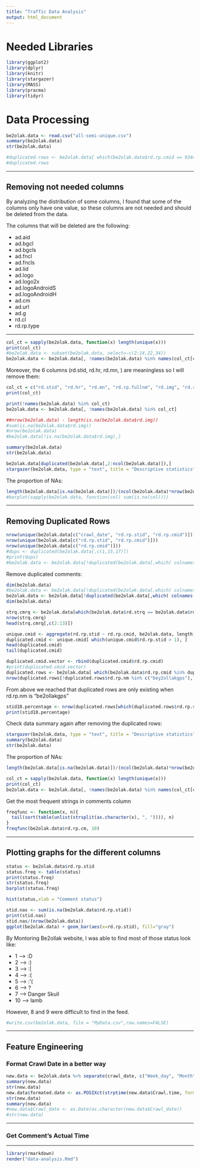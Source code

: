 ```yaml
---
title: "Traffic Data Analysis"
output: html_document
---
```


# Needed Libraries

```r
library(ggplot2)
library(dplyr)
library(knitr)
library(stargazer)
library(MASS)
library(pracma)
library(tidyr)
```

# Data Processing

```r
be2olak.data <- read.csv("all-semi-unique.csv")
summary(be2olak.data)
str(be2olak.data)
```

```r
#duplicated.rows <- be2olak.data[ which(be2olak.data$rd.rp.cmid == 9344516), ]
#duplicated.rows
```

***

## Removing not needed columns

By analyzing the distribution of some columns, I found that some of the columns only have one value, so these columns are not needed and should be deleted from the data.


The columns that will be deleted are the following:

* ad.aid
* ad.bgcl
* ad.bgcls
* ad.fncl
* ad.fncls
* ad.lid
* ad.logo
* ad.logo2x
* ad.logoAndroidS
* ad.logoAndroidH
* ad.cm
* ad.url
* ad.g
* rd.cl
* rd.rp.type

***

```r
col_ct = sapply(be2olak.data, function(x) length(unique(x)))
print(col_ct)
#be2olak.data <- subset(be2olak.data, select=-c(2:14,22,34))
be2olak.data <- be2olak.data[, !names(be2olak.data) %in% names(col_ct[col_ct==1])]
```

Moreover, the 6 columns (rd.stid, rd.hr, rd.mn, ) are meaningless so I will remove them:

```r
col_ct = c("rd.stid", "rd.hr", "rd.mn", "rd.rp.fullnm", "rd.img", "rd.rp.img")
print(col_ct)
```

```r
print(!names(be2olak.data) %in% col_ct)
be2olak.data <- be2olak.data[, !names(be2olak.data) %in% col_ct]
```

```r
##nrow(be2olak.data) - length(is.na(be2olak.data$rd.img))
#sum(is.na(be2olak.data$rd.img))
#nrow(be2olak.data)
#be2olak.data[!is.na(be2olak.data$rd.img),]
```

```r
summary(be2olak.data)
str(be2olak.data)
```

```r
be2olak.data[duplicated(be2olak.data[,2:ncol(be2olak.data)]),]
stargazer(be2olak.data, type = "text", title = "Descriptive statistics")
```

The proportion of NAs:

```r
length(be2olak.data[is.na(be2olak.data)])/(ncol(be2olak.data)*nrow(be2olak.data)) 
#barplot(sapply(be2olak.data, function(col) sum(is.na(col))))
```

***

## Removing Duplicated Rows


```r
nrow(unique(be2olak.data[c("crawl_date", "rd.rp.stid", "rd.rp.cmid")]))
nrow(unique(be2olak.data[c("rd.rp.stid", "rd.rp.cmid")]))
nrow(unique(be2olak.data[c("rd.rp.cmid")]))
#dups <- duplicated(be2olak.data[,c(1,15,17)])
#print(dups)
#be2olak.data <- be2olak.data[!duplicated(be2olak.data[,which( colnames(be2olak.data)=="rd.rp.cmid" )]),]
```

Remove duplicated comments:
```r
dim(be2olak.data)
#be2olak.data <- be2olak.data[!duplicated(be2olak.data[,which( colnames(be2olak.data)=="rd.rp.cmid" )]),]
be2olak.data <- be2olak.data[!duplicated(be2olak.data[,which( colnames(be2olak.data) %in% c("rd.rp.cmid", "rd.rp.stid") )]),]
dim(be2olak.data)
```


```r
strq.cmrq <- be2olak.data[which(be2olak.data$rd.strq == be2olak.data$rd.cmrq),]
nrow(strq.cmrq)
head(strq.cmrq[,c(2:13)])
```

```r
unique.cmid <- aggregate(rd.rp.stid ~ rd.rp.cmid, be2olak.data, length)
duplicated.cmid <- unique.cmid[ which(unique.cmid$rd.rp.stid > 1), ]
head(duplicated.cmid)
tail(duplicated.cmid)
```


```r
duplicated.cmid.vector <- rbind(duplicated.cmid$rd.rp.cmid)
#print(duplicated.cmid.vector)
duplicated.rows <- be2olak.data[ which(be2olak.data$rd.rp.cmid %in% duplicated.cmid.vector), ]
nrow(duplicated.rows[!duplicated.rows$rd.rp.nm %in% c("bey2ollakgps"),])
```

From above we reached that duplicated rows are only existing when rd.rp.nm is "be2ollakgps"


```r
stid10.percentage <- nrow(duplicated.rows[which(duplicated.rows$rd.rp.stid == 10),]) * 100.0/ nrow(duplicated.rows)
print(stid10.percentage)
```

Check data summary again after removing the duplicated rows:
```r
stargazer(be2olak.data, type = "text", title = "Descriptive statistics")
summary(be2olak.data)
str(be2olak.data)
```


The proportion of NAs:

```r
length(be2olak.data[is.na(be2olak.data)])/(ncol(be2olak.data)*nrow(be2olak.data)) 
```

```r
col_ct = sapply(be2olak.data, function(x) length(unique(x)))
print(col_ct)
be2olak.data <- be2olak.data[, !names(be2olak.data) %in% names(col_ct[col_ct==1])]
```

Get the most frequent strings in comments column

```r
freqfunc <- function(x, n){
  tail(sort(table(unlist(strsplit(as.character(x), ", ")))), n)
}
freqfunc(be2olak.data$rd.rp.cm, 10)
```

***

## Plotting graphs for the different columns

```r
status <- be2olak.data$rd.rp.stid
status.freq <- table(status)
print(status.freq)
str(status.freq)
barplot(status.freq)
```

```r
hist(status,xlab = "Comment status")
```

```r
stid.nas <- sum(is.na(be2olak.data$rd.rp.stid))
print(stid.nas)
stid.nas/(nrow(be2olak.data)) 
ggplot(be2olak.data) + geom_bar(aes(x=rd.rp.stid), fill="gray")
```

By Montoring Be2ollak website, I was able to find most of those status look like:

* 1 --> :D
* 2 --> :)
* 3 --> :|
* 4 --> :(
* 5 --> :'(
* 6 --> ?
* 7 --> Danger Skull
* 10 --> lamb

However, 8 and 9 were difficult to find in the feed.


```r
#write.csv(be2olak.data, file = "MyData.csv",row.names=FALSE)
```

***

## Feature Engineering

### Format Crawl Date in a better way

```r
new.data <- be2olak.data %>% separate(crawl_date, c("Week_day", "Month", "Month_day", "Crawl_date"), extra = "drop", sep = "[ ]+", convert = TRUE, remove = TRUE) %>% unite(Crawl.time, Week_day, Month, Month_day, Crawl_date, sep = " ", remove = FALSE)
summary(new.data)
str(new.data)
new.data$formated.date <- as.POSIXct(strptime(new.data$Crawl.time, format="%a %b %d %H:%M:%S"))
str(new.data)
summary(new.data)
#new.data$Crawl_date <- as.Date(as.character(new.data$Crawl_date))
#str(new.data)
```

***

### Get Comment's Actual Time



***

```r
library(rmarkdown)
render("data-analysis.Rmd")
```
